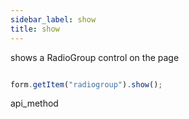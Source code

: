 ```yaml
---
sidebar_label: show
title: show
---
```



          


<Short>
 shows a RadioGroup control on the page
 



</Short>


~~~js

form.getItem("radiogroup").show();


~~~
 api_method

<Descr>





</Descr>

